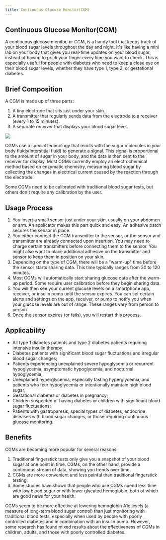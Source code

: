 ```yaml
---
title: Continuous Glucose Monitor(CGM)
---
```


## Continuous Glucose Monitor(CGM)

A continuous glucose monitor, or CGM, is a handy tool that keeps track of your blood sugar levels throughout the day and night. It's like having a mini lab on your body that gives you real-time updates on your blood sugar, instead of having to prick your finger every time you want to check. This is especially useful for people with diabetes who need to keep a close eye on their blood sugar levels, whether they have type 1, type 2, or gestational diabetes.

## Brief Composition

A CGM is made up of three parts:

1. A tiny electrode that sits just under your skin.
2. A transmitter that regularly sends data from the electrode to a receiver (every 1 to 15 minutes).
3. A separate receiver that displays your blood sugar level.

![](/CGM_device_stack.jpg)

CGMs use a special technology that reacts with the sugar molecules in your body fluids(interstitial fluid) to generate a signal. This signal is proportional to the amount of sugar in your body, and the data is then sent to the receiver for display. Most CGMs currently employ an electrochemical method based on enzymatic chemistry, measuring blood sugar by collecting the changes in electrical current caused by the reaction through the electrode.

Some CGMs need to be calibrated with traditional blood sugar tests, but others don't require any calibration by the user.

## Usage Process

1. You insert a small sensor just under your skin, usually on your abdomen or arm. An applicator makes this part quick and easy. An adhesive patch secures the sensor in place.
2. You either connect the CGM transmitter to the sensor, or the sensor and transmitter are already connected upon insertion. You may need to charge certain transmitters before connecting them to the sensor. You might also want to place additional adhesive on the transmitter and sensor to keep them in position on your skin.
3. Depending on the type of CGM, there will be a "warm-up" time before the sensor starts sharing data. This time typically ranges from 30 to 120 minutes.
4. Most CGMs will automatically start sharing glucose data after the warm-up period. Some require user calibration before they begin sharing data.
5. You will then see your current glucose levels on a smartphone app, receiver, or insulin pump until the sensor expires. You can set certain alerts and settings on the app, receiver, or pump to notify you when your glucose levels are out of range. These ranges vary from person to person.
6. Once the sensor expires (or fails), you will restart this process.

## Applicability 

* All type 1 diabetes patients and type 2 diabetes patients requiring intensive insulin therapy;
* Diabetes patients with significant blood sugar fluctuations and irregular blood sugar changes;
* Patients experiencing unexplained severe hypoglycemia or recurrent hypoglycemia, asymptomatic hypoglycemia, and nocturnal hypoglycemia;
* Unexplained hyperglycemia, especially fasting hyperglycemia, and patients who fear hypoglycemia or intentionally maintain high blood sugar;
* Gestational diabetes or diabetes in pregnancy;
* Children suspected of having diabetes or children with significant blood sugar fluctuations;
* Patients with gastroparesis, special types of diabetes, endocrine diseases with blood sugar changes, or those requiring continuous glucose monitoring.

## Benefits

CGMs are becoming more popular for several reasons:

1. Traditional fingerstick tests only give you a snapshot of your blood sugar at one point in time. CGMs, on the other hand, provide a continuous stream of data, showing you trends over time.
2. CGMs are more convenient and less painful than traditional fingerstick testing.
3. Some studies have shown that people who use CGMs spend less time with low blood sugar or with lower glycated hemoglobin, both of which are good news for your health.

CGMs seem to be more effective at lowering hemoglobin A1c levels (a measure of long-term blood sugar control) than just monitoring with traditional blood tests, especially when used by people with poorly controlled diabetes and in combination with an insulin pump. However, some research has found mixed results about the effectiveness of CGMs in children, adults, and those with poorly controlled diabetes.